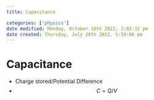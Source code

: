 ```yaml
---
title: Capacitance

categories: ['physics']
date modified: Monday, October 10th 2022, 2:02:32 pm
date created: Thursday, July 28th 2022, 5:59:06 pm
---
```


# Capacitance
- Charge stored/Potential Difference
- $$C= Q/V$$



